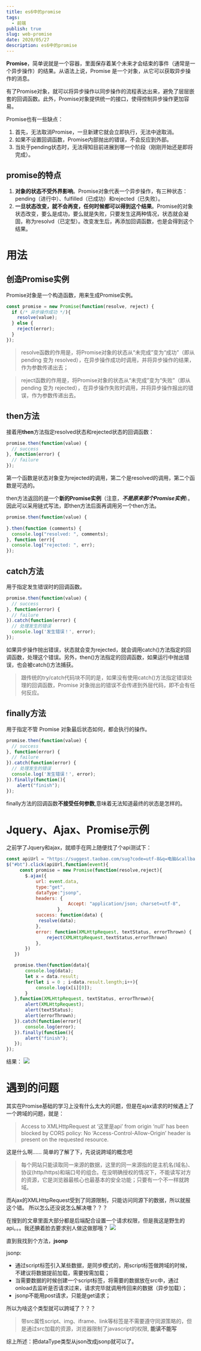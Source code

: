 ```yaml
---
title: es6中的promise
tags:
  - 前端
publish: true
slug: web-promise
date: 2020/05/27
description: es6中的promise
---
```


**Promise**，简单说就是一个容器，里面保存着某个未来才会结束的事件（通常是一个异步操作）的结果。从语法上说，Promise 是一个对象，从它可以获取异步操作的消息。


有了Promise对象，就可以将异步操作以同步操作的流程表达出来，避免了层层嵌套的回调函数。此外，Promise对象提供统一的接口，使得控制异步操作更加容易。

Promise也有一些缺点：

1. 首先，无法取消Promise，一旦新建它就会立即执行，无法中途取消。
2. 如果不设置回调函数，Promise内部抛出的错误，不会反应到外部。
3. 当处于pending状态时，无法得知目前进展到哪一个阶段（刚刚开始还是即将完成）。

## promise的特点

1. **对象的状态不受外界影响**。Promise对象代表一个异步操作，有三种状态：pending（进行中）、fulfilled（已成功）和rejected（已失败）。
2. **一旦状态改变，就不会再变，任何时候都可以得到这个结果**。Promise的对象状态改变，要么是成功，要么就是失败，只要发生这两种情况，状态就会凝固，称为resolvd（已定型）。改变发生后，再添加回调函数，也是会得到这个结果。

# 用法

## 创造Promise实例

Promise对象是一个构造函数，用来生成Promise实例。

```js
const promise = new Promise(function(resolve, reject) {
  if (/* 异步操作成功 */){
    resolve(value);
  } else {
    reject(error);
  }
});
```

> resolve函数的作用是，将Promise对象的状态从“未完成”变为“成功”（即从 pending 变为 resolved），在异步操作成功时调用，并将异步操作的结果，作为参数传递出去；

> reject函数的作用是，将Promise对象的状态从“未完成”变为“失败”（即从 pending 变为 rejected），在异步操作失败时调用，并将异步操作报出的错误，作为参数传递出去。

## then方法

接着用**then**方法指定resolved状态和rejected状态的回调函数：

```js
promise.then(function(value) {
  // success
}, function(error) {
  // failure
});
```

第一个函数是状态对象变为rejected的调用，第二个是resolved的调用，第二个函数是可选的。

then方法返回的是一个**新的Promise实例**（注意，***不是原来那个Promise实例***）。因此可以采用链式写法，即then方法后面再调用另一个then方法。

```js
promise.then(function(value) {
  
}.then(function (comments) {
  console.log("resolved: ", comments);
}, function (err){
  console.log("rejected: ", err);
});
```

## catch方法

用于指定发生错误时的回调函数。

```js
promise.then(function(value) {
  // success
}, function(error) {
  // failure
}).catch(function(error) {
  // 处理发生的错误
  console.log('发生错误！', error);
});
```

如果异步操作抛出错误，状态就会变为rejected，就会调用catch()方法指定的回调函数，处理这个错误。另外，then()方法指定的回调函数，如果运行中抛出错误，也会被catch()方法捕获。

> 跟传统的try/catch代码块不同的是，如果没有使用catch()方法指定错误处理的回调函数，Promise 对象抛出的错误不会传递到外层代码，即不会有任何反应。

## finally方法

用于指定不管 Promise 对象最后状态如何，都会执行的操作。

```js
promise.then(function(value) {
  // success
}, function(error) {
  // failure
}).catch(function(error) {
  // 处理发生的错误
  console.log('发生错误！', error);
}).finally(function(){
    alert("finish");
});
```

finally方法的回调函数**不接受任何参数**,意味着无法知道最终的状态是怎样的。

# Jquery、Ajax、Promise示例

之前学了Jquery和ajax，就顺手在网上随便找了个api测试下：

```js
const apiUrl = "https://suggest.taobao.com/sug?code=utf-8&q=电脑&callback=cb";
$("#bt").click(apiUrl,function(event){
     const promise = new Promise(function(resolve,reject){
       $.ajax({
           url: event.data,
           type:"get",
           dataType:"jsonp",
           headers: {      
                       Accept: "application/json; charset=utf-8",
                   },
           success: function(data) {
            resolve(data);   
           },
           error: function(XMLHttpRequest, textStatus, errorThrown) {
               reject(XMLHttpRequest,textStatus,errorThrown)
           },
       })
   })

   promise.then(function(data){
       console.log(data);
       let x = data.result;
       for(let i = 0 ; i<data.result.length;i++){
           console.log(x[i][0]);
       }
   },function(XMLHttpRequest, textStatus, errorThrown){
       alert(XMLHttpRequest);
       alert(textStatus);
       alert(errorThrown);
   }).catch(function(error){
       console.log(error);
   }).finally(function(){
       alert("finish");
   });
});
```

结果：
![](/postImg/web-promise/promise_test.png)

# 遇到的问题

其实在Promise基础的学习上没有什么太大的问题，但是在ajax请求的时候遇上了一个跨域的问题，就是：

> Access to XMLHttpRequest at ‘这里是api’ from origin ‘null’ has been blocked by CORS policy: No ‘Access-Control-Allow-Origin’ header is present on the requested resource.

这是什么啊……
简单的了解了下，先说说跨域的概念吧

> 每个网站只能读取同一来源的数据，这里的同一来源指的是主机名(域名)、协议(http/https)和端口号的组合。在没明确授权的情况下，不能读写对方的资源，它是浏览器最核心也最基本的安全功能；只要有一个不一样就跨域。

而Ajax的XMLHttpRequest受到了同源限制，只能访问同源下的数据，所以就报这个错。
所以怎么还没说怎么解决嗷？？？

在搜到的文章里面大部分都是后端配合设置一个请求权限，但是我这是野生的api。。。我还腆着脸去要求别人做这做那哦？
![](/postImg/web-promise/shuidajiao.jpg)

直到我找到个方法，**jsonp**

jsonp:

- 通过script标签引入某些数据，是同步模式的，用script标签做跨域的时候，不建议将数据提前加载，需要按需加载；
- 当需要数据的时候创建一个script标签，将需要的数据放在src中，通过onload去监听是否请求过来，请求完毕就调用传回来的数据（异步加载）；
- jsonp不能用post请求，只能是get请求；

所以为啥这个类型就可以跨域了？？？

> 带src属性script、img、iframe、link等标签是不需要遵守同源策略的，但是通过src加载的资源，浏览器限制了javascript的权限, **能读不能写**

综上所述：把dataType类型从json改成jsonp就可以了。
